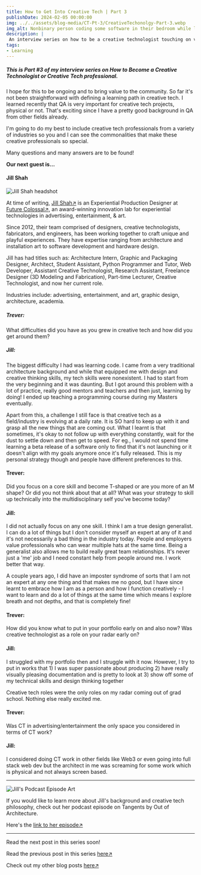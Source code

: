 ```yaml
---
title: How to Get Into Creative Tech | Part 3
publishDate: 2024-02-05 00:00:00
img: ../../assets/blog-media/CT-Pt-3/CreativeTechonolgy-Part-3.webp
img_alt: Nonbinary person coding some software in their bedroom while listening to music.
description: |
 An interview series on how to be a creative technologist touching on various industries.
tags:
- Learning
---
```


##### This is Part #3 of my interview series on How to Become a Creative Technologist or Creative Tech professional.

I hope for this to be ongoing and to bring value to the community. So far it's not been straightforward with defining a learning path in creative tech. I learned recently that QA is very important for creative tech projects, physical or not. That's exciting since I have a pretty good background in QA from other fields already.

I'm going to do my best to include creative tech professionals from a variety of industries so you and I can see the commonalities that make these creative professionals so special.

Many questions and many answers are to be found!

**Our next guest is...**

#### Jill Shah

<div className="flex-container">
  <img class="lightbox-image" src="../../assets/blog-media/CT-Pt-3/Jill Shah.png" alt="Jill Shah headshot" />
</div>

At time of writing, [Jill Shah↗](https://www.linkedin.com/in/jillnshah/) is an Experiential Production Designer at [Future Colossal↗](https://www.futurecolossal.com/), an award-winning innovation lab for experiential technologies in advertising, entertainment, & art.

Since 2012, their team comprised of designers, creative technologists, fabricators, and engineers, has been working together to craft unique and playful experiences. They have expertise ranging from architecture and installation art to software development and hardware design.

Jill has had titles such as: Architecture Intern, Graphic and Packaging Designer, Architect, Student Assistant, Python Programmer and Tutor, Web Developer, Assistant Creative Technologist, Research Assistant, Freelance Designer (3D Modeling and Fabrication), Part-time Lecturer, Creative Technologist, and now her current role.

Industries include: advertising, entertainment, and art, graphic design, architecture, academia.

##### Trever:

What difficulties did you have as you grew in creative tech and how did you get around them?

##### Jill:

The biggest difficulty I had was learning code. I came from a very traditional architecture background and while that equipped me with design and creative thinking skills, my tech skills were nonexistent. I had to start from the very beginning and it was daunting. But I got around this problem with a lot of practice, really good mentors and teachers and then just, learning by doing! I ended up teaching a programming course during my Masters eventually.

Apart from this, a challenge I still face is that creative tech as a field/industry is evolving at a daily rate. It is SO hard to keep up with it and grasp all the new things that are coming out. What I learnt is that sometimes, it's okay to not follow up with everything constantly, wait for the dust to settle down and then get to speed. For eg., I would not spend time learning a beta release of a software only to find that it's not launching or it doesn't align with my goals anymore once it's fully released. This is my personal strategy though and people have different preferences to this.

#### Trever:

Did you focus on a core skill and become T-shaped or are you more of an M shape? Or did you not think about that at all? What was your strategy to skill up technically into the multidisciplinary self you’ve become today?

#### Jill:

I did not actually focus on any one skill. I think I am a true design generalist. I can do a lot of things but I don't consider myself an expert at any of it and it's not necessarily a bad thing in the industry today. People and employers value professionals who can wear multiple hats at the same time. Being a generalist also allows me to build really great team relationships. It's never just a 'me' job and I need constant help from people around me. I work better that way.

A couple years ago, I did have an imposter syndrome of sorts that I am not an expert at any one thing and that makes me no good, but I have since learnt to embrace how I am as a person and how I function creatively - I want to learn and do a lot of things at the same time which means I explore breath and not depths, and that is completely fine!

#### Trever:

How did you know what to put in your portfolio early on and also now? Was creative technologist as a role on your radar early on?

#### Jill:

I struggled with my portfolio then and I struggle with it now. However, I try to put in works that 1) I was super passionate about producing 2) have really visually pleasing documentation and is pretty to look at 3) show off some of my technical skills and design thinking together

Creative tech roles were the only roles on my radar coming out of grad school. Nothing else really excited me.

#### Trever:

Was CT in advertising/entertainment the only space you considered in terms of CT work?

#### Jill:

I considered doing CT work in other fields like Web3 or even going into full stack web dev but the architect in me was screaming for some work which is physical and not always screen based.

---

<div className="flex-container">
  <img class="lightbox-image" src="../../assets/blog-media/CT-Pt-3/Tangents Jill Shah.jpg" alt="Jill's Podcast Episode Art" />
</div>

If you would like to learn more about Jill's background and creative tech philosophy, check out her podcast episode on Tangents by Out of Architecture.

Here's the [link to her episode↗](https://share.transistor.fm/s/0f3e1df6)

---

Read the next post in this series soon!

Read the previous post in this series [here↗](/blogs/how-to-get-into-creative-tech--part-2)

Check out my other blog posts [here↗](/blogs)